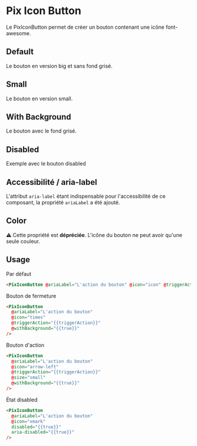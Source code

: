 
<Meta of={ComponentStories} />

# Pix Icon Button

Le PixIconButton permet de créer un bouton contenant une icône font-awesome.

## Default

Le bouton en version big et sans fond grisé.

<Story of={ComponentStories.Default} height={60} />

## Small

Le bouton en version small.

<Story of={ComponentStories.small} height={60} />

## With Background

Le bouton avec le fond grisé.

<Story of={ComponentStories.withBackground} height={60} />

## Disabled

Exemple avec le bouton disabled

<Story of={ComponentStories.disabled} height={60} />

## Accessibilité / aria-label

L'attribut `aria-label` étant indispensable pour l'accessibilité de ce composant, la propriété `ariaLabel` a été ajouté.

## Color

⚠️ Cette propriété est **dépréciée**. L'icône du bouton ne peut avoir qu'une seule couleur.

## Usage

Par défaut

```html
<PixIconButton @ariaLabel="L'action du bouton" @icon="icon" @triggerAction="{{triggerAction}}" />
```

Bouton de fermeture

```html
<PixIconButton
  @ariaLabel="L'action du bouton"
  @icon="times"
  @triggerAction="{{triggerAction}}"
  @withBackground="{{true}}"
/>
```

Bouton d'action

```html
<PixIconButton
  @ariaLabel="L'action du bouton"
  @icon="arrow-left"
  @triggerAction="{{triggerAction}}"
  @size="small"
  @withBackground="{{true}}"
/>
```

État disabled

```html
<PixIconButton
  @ariaLabel="L'action du bouton"
  @icon="xmark"
  disabled="{{true}}"
  aria-disabled="{{true}}"
/>
```

<ArgTypes of={ComponentStories} />
